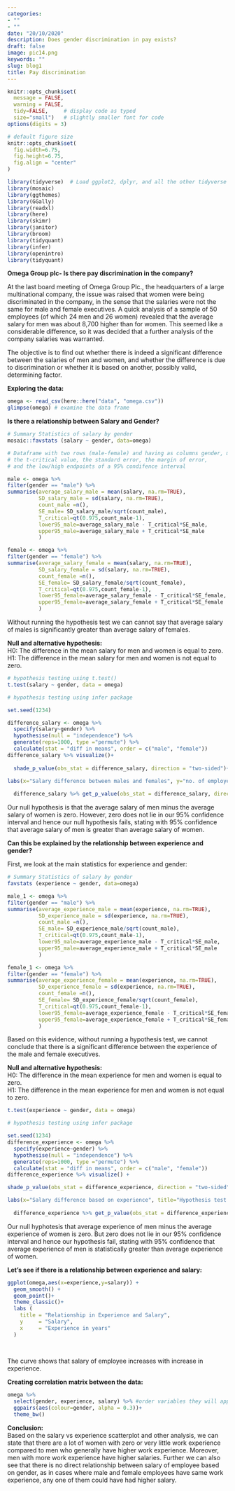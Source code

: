 ```yaml
---
categories:
- ""
- ""
date: "20/10/2020"
description: Does gender discrimination in pay exists?
draft: false
image: pic14.png
keywords: ""
slug: blog1
title: Pay discrimination
---
```


```r
knitr::opts_chunk$set(
  message = FALSE, 
  warning = FALSE, 
  tidy=FALSE,     # display code as typed
  size="small")   # slightly smaller font for code
options(digits = 3)

# default figure size
knitr::opts_chunk$set(
  fig.width=6.75, 
  fig.height=6.75,
  fig.align = "center"
)
```


```r
library(tidyverse)  # Load ggplot2, dplyr, and all the other tidyverse packages
library(mosaic)
library(ggthemes)
library(GGally)
library(readxl)
library(here)
library(skimr)
library(janitor)
library(broom)
library(tidyquant)
library(infer)
library(openintro)
library(tidyquant)
```

**Omega Group plc- Is there pay discrimination in the company?**


At the last board meeting of Omega Group Plc., the headquarters of a large multinational company, the issue was raised that women were being discriminated in the company, in the sense that the salaries were not the same for male and female executives. A quick analysis of a sample of 50 employees (of which 24 men and 26 women) revealed that the average salary for men was about 8,700 higher than for women. This seemed like a considerable difference, so it was decided that a further analysis of the company salaries was warranted. 

The objective is to find out whether there is indeed a significant difference between the salaries of men and women, and whether the difference is due to discrimination or whether it is based on another, possibly valid, determining factor. 

**Exploring the data:**
```r
omega <- read_csv(here::here("data", "omega.csv"))
glimpse(omega) # examine the data frame
```

**Is there a relationship between Salary and Gender?**


```r
# Summary Statistics of salary by gender
mosaic::favstats (salary ~ gender, data=omega)

# Dataframe with two rows (male-female) and having as columns gender, mean, SD, sample size, 
# the t-critical value, the standard error, the margin of error, 
# and the low/high endpoints of a 95% condifence interval

male <- omega %>% 
filter(gender == "male") %>% 
summarise(average_salary_male = mean(salary, na.rm=TRUE),
          SD_salary_male = sd(salary, na.rm=TRUE),
          count_male =n(),
          SE_male= SD_salary_male/sqrt(count_male),
          T_critical=qt(0.975,count_male-1),
          lower95_male=average_salary_male - T_critical*SE_male,
          upper95_male=average_salary_male + T_critical*SE_male
          ) 

female <- omega %>% 
filter(gender == "female") %>% 
summarise(average_salary_female = mean(salary, na.rm=TRUE),
          SD_salary_female = sd(salary, na.rm=TRUE),
          count_female =n(),
          SE_female= SD_salary_female/sqrt(count_female),
          T_critical=qt(0.975,count_female-1),
          lower95_female=average_salary_female - T_critical*SE_female,
          upper95_female=average_salary_female + T_critical*SE_female
          ) 
```
Without running the hypothesis test we can cannot say that average salary of males is significantly greater than average salary of females.

**Null and alternative hypothesis:**  
H0: The difference in the mean salary for men and women is equal to zero.  
H1: The difference in the mean salary for men and women is not equal to zero.

```r
# hypothesis testing using t.test() 
t.test(salary ~ gender, data = omega)

# hypothesis testing using infer package

set.seed(1234)

difference_salary <- omega %>% 
  specify(salary~gender) %>% 
  hypothesise(null = "independence") %>% 
  generate(reps=1000, type ="permute") %>% 
  calculate(stat = "diff in means", order = c("male", "female"))
difference_salary %>% visualize()+
  
  shade_p_value(obs_stat = difference_salary, direction = "two-sided")+

labs(x="Salary difference between males and females", y="no. of employees", title="Hypothesis test for difference in salaries based on gender")
  
  difference_salary %>% get_p_value(obs_stat = difference_salary, direction = "two_sided")

```
Our null hypothesis is that the average salary of men minus the average salary of women is zero. However, zero does not lie in our 95% confidence interval and hence our null hypothesis fails, stating with 95% confidence that average salary of men is greater than average salary of women.  

**Can this be explained by the relationship between experience and gender?**

First, we look at the main statistics for experience and gender:
```r
# Summary Statistics of salary by gender
favstats (experience ~ gender, data=omega)

male_1 <- omega %>% 
filter(gender == "male") %>% 
summarise(average_experience_male = mean(experience, na.rm=TRUE),
          SD_experience_male = sd(experience, na.rm=TRUE),
          count_male =n(),
          SE_male= SD_experience_male/sqrt(count_male),
          T_critical=qt(0.975,count_male-1),
          lower95_male=average_experience_male - T_critical*SE_male,
          upper95_male=average_experience_male + T_critical*SE_male
          ) 

female_1 <- omega %>% 
filter(gender == "female") %>% 
summarise(average_experience_female = mean(experience, na.rm=TRUE),
          SD_experience_female = sd(experience, na.rm=TRUE),
          count_female =n(),
          SE_female= SD_experience_female/sqrt(count_female),
          T_critical=qt(0.975,count_female-1),
          lower95_female=average_experience_female - T_critical*SE_female,
          upper95_female=average_experience_female + T_critical*SE_female
          ) 
```

Based on this evidence, without running a hypothesis test, we cannot conclude that there is a significant difference between the experience of the male and female executives.


**Null and alternative hypothesis:**  
H0: The difference in the mean experience for men and women is equal to zero.  
H1: The difference in the mean experience for men and women is not equal to zero.
```r
t.test(experience ~ gender, data = omega)

# hypothesis testing using infer package

set.seed(1234)
difference_experience <- omega %>% 
  specify(experience~gender) %>% 
  hypothesise(null = "independence") %>% 
  generate(reps=1000, type ="permute") %>% 
  calculate(stat = "diff in means", order = c("male", "female"))
difference_experience %>% visualize() +

shade_p_value(obs_stat = difference_experience, direction = "two-sided")+

labs(x="Salary difference based on experience", title="Hypothesis test for difference in salaries based on experience")
  
  difference_experience %>% get_p_value(obs_stat = difference_experience, direction = "two_sided")
```

Our null hyphotesis that average experience of men minus the average experience of women is zero. But zero does not lie in our 95% confidence interval and hence our hypothesis fail, stating with 95% confidence that average experience of men is statistically greater than average experience of women.



**Let's see if there is a relationship between experience and salary:**
```r

ggplot(omega,aes(x=experience,y=salary)) + 
  geom_smooth() + 
  geom_point()+
  theme_classic()+ 
  labs (
    title = "Relationship in Experience and Salary",
    y     = "Salary",
    x     = "Experience in years"  
  )          
  
  
```

The curve shows that salary of employee increases with increase in experience.



**Creating correlation matrix between the data:**
```r
omega %>% 
  select(gender, experience, salary) %>% #order variables they will appear in ggpairs()
  ggpairs(aes(colour=gender, alpha = 0.3))+
  theme_bw()


```

**Conclusion:**  
Based on the salary vs experience scatterplot and other analysis, we can state that there are a lot of women with zero or very little work experience compared to men who generally have higher work experience. Moreover, men with more work experience have higher salaries. Further we can also see that there is no direct relationship between salary of employee based on gender, as in cases where male and female employees have same work experience, any one of them could have had higher salary.